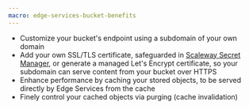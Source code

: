 ```yaml
---
macro: edge-services-bucket-benefits
---
```


- Customize your bucket's endpoint using a subdomain of your own domain
- Add your own SSL/TLS certificate, safeguarded in [Scaleway Secret Manager](/identity-and-access-management/secret-manager/quickstart/), or generate a managed Let's Encrypt certificate, so your subdomain can serve content from your bucket over HTTPS
- Enhance performance by caching your stored objects, to be served directly by Edge Services from the cache
- Finely control your cached objects via purging (cache invalidation)

<Lightbox src="scaleway-edge-services-pipeline.webp" alt="A diagram shows the elements and workflow of an Edge Services pipeline. The user connects to the customizable Edge Services endpoint (with its SSL/TLS certificate), which fetches content from the Edge Services cache, which itself fetches content to cache from an origin which is either an Object Storage bucket or Load Balancer" />